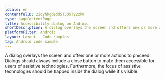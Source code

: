 ```yaml
---
locale: en
contentfulID: 2iqyhkgd9dd5T3O5Ty2zkX
type: pageContentPage
title: Accessibility dialog on Android
shortDescription: A dialog overlays the screen and offers one or more actions to proceed.
platformFilter: Android
layout: Layout - Code samples
tag: Android code sample
---
```


A dialog overlays the screen and offers one or more actions to proceed. Dialogs should always include a close button to make them accessible for users of assistive technologies. Furthermore, the focus of assistive technologies should be trapped inside the dialog while it's visible.

<CodeSample id="accessibility-dialog" locale="en" platform="android"/>